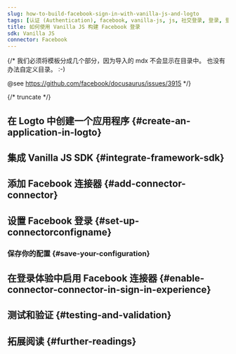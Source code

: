 ```yaml
---
slug: how-to-build-facebook-sign-in-with-vanilla-js-and-logto
tags: [认证 (Authentication), facebook, vanilla-js, js, 社交登录, 登录, 登录]
title: 如何使用 Vanilla JS 构建 Facebook 登录
sdk: Vanilla JS
connector: Facebook
---
```


{/*
  我们必须将模板分成几个部分，因为导入的 mdx 不会显示在目录中。
  也没有办法自定义目录。 :-)

  @see https://github.com/facebook/docusaurus/issues/3915
*/}




{/* truncate */}

<Intro connector={connector} sdk="Vanilla JS" link="https://en.wikipedia.org/wiki/ECMAScript" />

## 在 Logto 中创建一个应用程序 \{#create-an-application-in-logto}

<CreateApplication type="单页应用" framework="Vanilla JS" />

## 集成 Vanilla JS SDK \{#integrate-framework-sdk}

<IntegrateSdk />

## 添加 Facebook 连接器 \{#add-connector-connector}

<AddSocialConnector connector={connector} framework="Vanilla JS" />

## 设置 Facebook 登录 \{#set-up-connectorconfigname}

<ConnectorGuide />

### 保存你的配置 \{#save-your-configuration}

<SaveYourConfiguration connector={connector} />

## 在登录体验中启用 Facebook 连接器 \{#enable-connector-connector-in-sign-in-experience}

<EnableSocialConnector connector={connector} />

## 测试和验证 \{#testing-and-validation}

<TestingAndValidation connector={connector} sdk="Vanilla JS" />

## 拓展阅读 \{#further-readings}

<FurtherReadings />